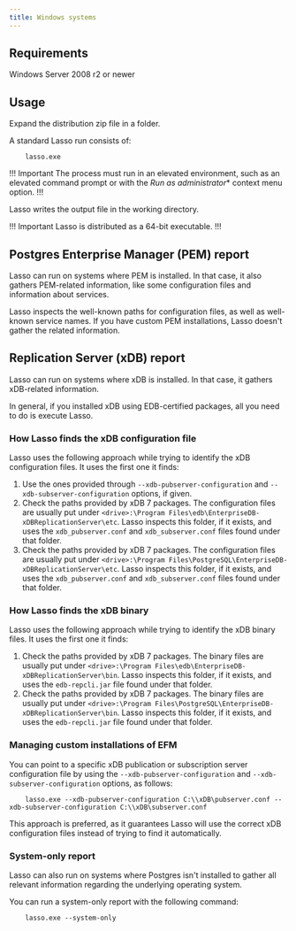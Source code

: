 ```yaml
---
title: Windows systems
---
```


## Requirements

Windows Server 2008 r2 or newer

## Usage

Expand the distribution zip file in a folder.

A standard Lasso run consists of:

```
    lasso.exe
```

!!! Important
The process must run in an elevated environment,
such as an elevated command prompt or with the *Run as administrator** context menu option.
!!!

Lasso writes the output file in the working directory.

!!! Important
Lasso is distributed as a 64-bit executable.
!!!

## Postgres Enterprise Manager (PEM) report

Lasso can run on systems where PEM is installed. In that
case, it also gathers PEM-related information, like some configuration
files and information about services.

Lasso inspects the well-known paths for configuration files,
as well as well-known service names. If you have custom PEM installations,
Lasso doesn't gather the related information.


## Replication Server (xDB) report

Lasso can run on systems where xDB is installed. In that
case, it gathers xDB-related information.

In general, if you installed xDB using EDB-certified packages, all you
need to do is execute Lasso.

### How Lasso finds the xDB configuration file

Lasso uses the following approach while trying to identify the xDB
configuration files. It uses the first one it finds:

1. Use the ones provided through `--xdb-pubserver-configuration` and
`--xdb-subserver-configuration` options, if given.
2. Check the paths provided by xDB 7 packages. The configuration files are usually
put under `<drive>:\Program Files\edb\EnterpriseDB-xDBReplicationServer\etc`.
Lasso inspects this folder, if it exists, and uses the `xdb_pubserver.conf` and
`xdb_subserver.conf` files found under that folder.
3. Check the paths provided by xDB 7 packages. The configuration files are usually
put under `<drive>:\Program Files\PostgreSQL\EnterpriseDB-xDBReplicationServer\etc`.
Lasso inspects this folder, if it exists, and uses the `xdb_pubserver.conf`
and `xdb_subserver.conf` files found under that folder.

### How Lasso finds the xDB binary

Lasso uses the following approach while trying to identify the xDB
binary files. It uses the first one it finds:

1. Check the paths provided by xDB 7 packages. The binary files are usually
put under `<drive>:\Program Files\edb\EnterpriseDB-xDBReplicationServer\bin`.
Lasso inspects this folder, if it exists, and uses the `edb-repcli.jar` file found
under that folder.
2. Check the paths provided by xDB 7 packages. The binary files are usually
put under `<drive>:\Program Files\PostgreSQL\EnterpriseDB-xDBReplicationServer\bin`.
Lasso inspects this folder, if it exists, and uses the `edb-repcli.jar`
file found under that folder.

### Managing custom installations of EFM

You can point to a specific xDB publication or subscription server configuration
file by using the `--xdb-pubserver-configuration` and `--xdb-subserver-configuration`
options, as follows:

```
    lasso.exe --xdb-pubserver-configuration C:\\xDB\pubserver.conf --xdb-subserver-configuration C:\\xDB\subserver.conf
```

This approach is preferred, as it guarantees Lasso will use
the correct xDB configuration files instead of trying to find it automatically.

### System-only report

Lasso can also run on systems where Postgres isn't
installed to gather all relevant information regarding the
underlying operating system.

You can run a system-only report with the following command:

```
    lasso.exe --system-only
```